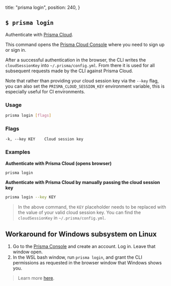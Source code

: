   title: "prisma login",
  position: 240,
}

## `$ prisma login`

Authenticate with [Prisma Cloud](https://www.prisma.io/cloud). 

This command opens the [Prisma Cloud Console](https://app.prisma.io/) where you need to sign up or sign in.

After a successful authentication in the browser, the CLI writes the `cloudSessionKey` into `~/.prisma/config.yml`. From there it is used for all subsequent requests made by the CLI against Prisma Cloud.

Note that rather than providing your cloud session key via the `--key` flag, you can also set the `PRISMA_CLOUD_SESSION_KEY` environment variable, this is especially useful for CI environments.

### Usage

```sh
prisma login [flags]
```

### Flags

```
-k, --key KEY    Cloud session key
```

### Examples

**Authenticate with Prisma Cloud (opens browser)**

```sh
prisma login
```

**Authenticate with Prisma Cloud by manually passing the cloud session key**

```sh
prisma login --key KEY
```

> In the above command, the `KEY` placeholder needs to be replaced with the value of your valid cloud session key. You can find the `cloudSessionKey` in `~/.prisma/config.yml`.

## Workaround for Windows subsystem on Linux

1. Go to the [Prisma Console](https://app.prisma.io) and create an account. Log in. Leave that window open.
1. In the WSL bash window, run `prisma login`, and grant the CLI permissions as requested in the browser window that Windows shows you.

> Learn more [here](https://github.com/prisma/prisma-content-feedback/issues/38).
